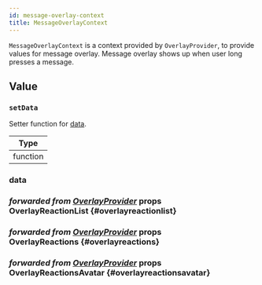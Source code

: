 ```yaml
---
id: message-overlay-context
title: MessageOverlayContext
---
```




`MessageOverlayContext` is a context provided by `OverlayProvider`, to provide values for message overlay. Message overlay shows up when user long presses a message.

## Value

<!-- ### MessageActions -->

<!-- ### reset -->

### `setData`

Setter function for [data](#data).

| Type     |
| -------- |
| function |

### data

<MessageOverlayContextData />

### <div class="label description">_forwarded from [OverlayProvider](../../../ui-components/overlay-provider#overlayreactionlist)_ props</div> OverlayReactionList {#overlayreactionlist}

<OverlayReactionList />

### <div class="label description">_forwarded from [OverlayProvider](../../../ui-components/overlay-provider#overlayreactions)_ props</div> OverlayReactions {#overlayreactions}

<OverlayReactions />

### <div class="label description">_forwarded from [OverlayProvider](../../../ui-components/overlay-provider#overlayreactionsavatar)_ props</div> OverlayReactionsAvatar {#overlayreactionsavatar}

<OverlayReactionsAvatar />
